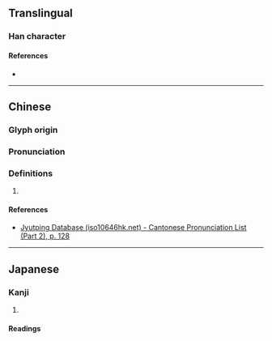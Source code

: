 {{character info}}
==Translingual==

===Han character===
{{Han char|rn=75|rad=木|as=07|sn=11|four=47954|canj=DHEJ|ids=⿰木夆}}

====References====
* {{Han ref|kx=0527.160|dkj=14817|dj=0916.090|hdz=21218.060|uh=687B|ud=26747|bh=D5D1|bd=54737}}

----

==Chinese==
{{zh-forms}}

===Glyph origin===
{{Han etym}}

===Pronunciation===
{{zh-pron
|m=fēng,fèng
|c=fung1
|mc=y
|oc=y
|cat=
}}

===Definitions===
{{zh-hanzi}}

# {{rfdef|zh}}

====References====
* [http://www.iso10646hk.net/jp/document/download.jsp Jyutping Database (iso10646hk.net) - Cantonese Pronunciation List (Part 2), p. 128]

----

==Japanese==

===Kanji===
{{ja-kanji|grade=|rs=木07}}

# {{rfdef|ja|sort=木07}}

====Readings====
{{ja-readings|on=ほう,ふ|kun=こずえ}}